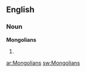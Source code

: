 ==English==

===Noun===
'''Mongolians'''

# {{plural of|[[Mongolian]]}}

[[ar:Mongolians]]
[[sw:Mongolians]]